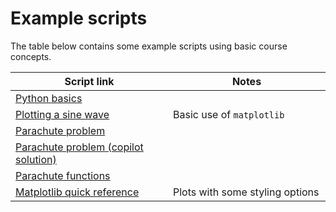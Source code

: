 # Example scripts

The table below contains some example scripts using basic course concepts.

| Script link | Notes |
|----|----|
| [Python basics](/examples/02_python_basics.ipynb) | |
| [Plotting a sine wave](/examples/00_plotting_a_sine_wave.ipynb) | Basic use of `matplotlib` |
| [Parachute problem](/examples/03_parachute.ipynb) |  |
| [Parachute problem (copilot solution)](/examples/03_parachute_copilot.ipynb) |  |
| [Parachute functions](/examples/05_parachute_functions.ipynb) |  |
| [Matplotlib quick reference](/examples/matplotlib_quick_ref.ipynb) | Plots with some styling options |
